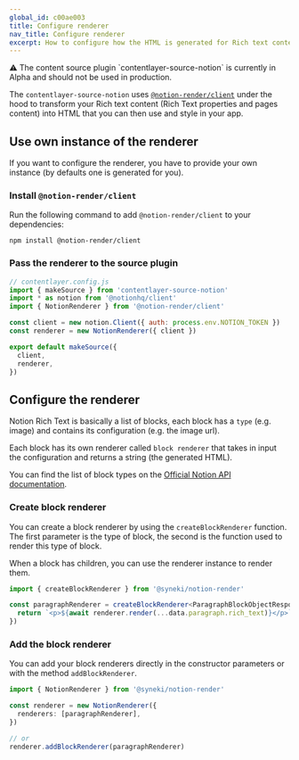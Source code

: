 ```yaml
---
global_id: c00ae003
title: Configure renderer
nav_title: Configure renderer
excerpt: How to configure how the HTML is generated for Rich text content with contentlayer-source-notion.
---
```


<div className="rounded-md border border-yellow-100 bg-yellow-50 px-6 dark:border-orange-500/50 dark:bg-orange-500/20">
  ⚠ The content source plugin `contentlayer-source-notion` is currently in Alpha and should not be used in production.
</div>

The `contentlayer-source-notion` uses [`@notion-render/client`](https://www.npmjs.com/package/@notion-render/client) under the hood to transform your Rich text content (Rich Text properties and pages content) into HTML that you can then use and style in your app.

## Use own instance of the renderer

If you want to configure the renderer, you have to provide your own instance (by defaults one is generated for you).

### Install `@notion-render/client`

Run the following command to add `@notion-render/client` to your dependencies:

```text
npm install @notion-render/client
```

### Pass the renderer to the source plugin

```js
// contentlayer.config.js
import { makeSource } from 'contentlayer-source-notion'
import * as notion from '@notionhq/client'
import { NotionRenderer } from '@notion-render/client'

const client = new notion.Client({ auth: process.env.NOTION_TOKEN })
const renderer = new NotionRenderer({ client })

export default makeSource({
  client,
  renderer,
})
```

## Configure the renderer

Notion Rich Text is basically a list of blocks, each block has a `type` (e.g. image) and contains its configuration (e.g. the image url).

Each block has its own renderer called `block renderer` that takes in input the configuration and returns a string (the generated HTML).

You can find the list of block types on the [Official Notion API documentation](https://developers.notion.com/reference/block).

### Create block renderer

You can create a block renderer by using the `createBlockRenderer` function.
The first parameter is the type of block, the second is the function used to render this type of block.

When a block has children, you can use the renderer instance to render them.

```typescript
import { createBlockRenderer } from '@syneki/notion-render'

const paragraphRenderer = createBlockRenderer<ParagraphBlockObjectResponse>('paragraph', async (data, renderer) => {
  return `<p>${await renderer.render(...data.paragraph.rich_text)}</p>`
})
```

### Add the block renderer

You can add your block renderers directly in the constructor parameters or with the method `addBlockRenderer`.

```typescript
import { NotionRenderer } from '@syneki/notion-render'

const renderer = new NotionRenderer({
  renderers: [paragraphRenderer],
})

// or
renderer.addBlockRenderer(paragraphRenderer)
```
